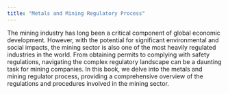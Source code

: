 ```yaml
---
title: "Metals and Mining Regulatory Process"
---
```


The mining industry has long been a critical component of global economic development. However, with the potential for significant environmental and social impacts, the mining sector is also one of the most heavily regulated industries in the world. From obtaining permits to complying with safety regulations, navigating the complex regulatory landscape can be a daunting task for mining companies. In this book, we delve into the metals and mining regulator process, providing a comprehensive overview of the regulations and procedures involved in the mining sector. 
